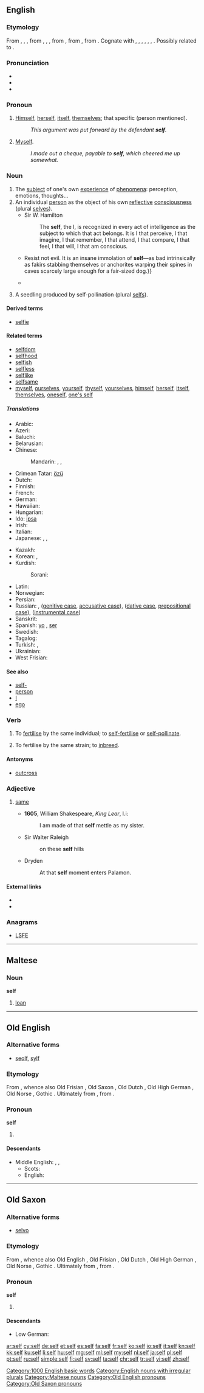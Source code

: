{{also|self-}}
==English==
{{wikipedia}}

===Etymology===
From {{etyl|enm|en}} {{term|self|lang=enm}}, {{term|silf|lang=enm}}, {{term|sulf|lang=enm}}, from {{etyl|ang|en}} {{term|lang=ang|self}}, {{term|seolf|lang=ang}}, {{term|sylf||same, self, very, own|lang=ang}}, from {{etyl|gem-pro|en}} {{term/t|gem-pro|*selbaz||self}}, from {{etyl|ine-pro|en}} {{term/t|ine-pro|*selbʰ-||one's own}}, from {{etyl|ine-pro|en}} {{term/t|ine-pro|*s(w)e-||separate, apart}}. Cognate with {{etyl|sco|-}} {{term|self||self|lang=sco}}, {{etyl|fy|-}} {{term|self||self|lang=fy}}, {{etyl|nl|-}} {{term|zelf||self|lang=nl}}, {{etyl|nds|-}} {{term|sulv||self|lang=nds}}, {{etyl|de|-}} {{term|selbst||self|lang=de}}, {{etyl|da|-}} {{term|selv||self|lang=da}}, {{etyl|is|-}} {{term|sjálfur||self|lang=is}}. Possibly related to {{etyl|sq|-}} {{term|thelb||core, center, heart|lang=sq}}.

===Pronunciation===
* {{IPA|/sɛlf/}}
* {{audio|en-us-self.ogg|Audio (US)}}
* {{rhymes|ɛlf}}

===Pronoun===
{{en-pron}}

# {{context|obsolete|lang=en}} [[himself|Himself]], [[herself]], [[itself]], [[themselves]]; that specific (person mentioned).
#: ''This argument was put forward by the defendant '''self'''.''
# {{context|commercial|_|or|_|humorous|lang=en}} [[myself|Myself]].
#: ''I made out a cheque, payable to '''self''', which cheered me up somewhat.''

===Noun===
{{en-noun|selves|selfs}}

# The [[subject]] of one's own [[experience]] of [[phenomenon|phenomena]]: perception, emotions, thoughts...
# An individual [[person]] as the object of his own [[reflective]] [[consciousness]] (plural [[selves]]).
#* Sir W. Hamilton<!--From Webster 1913-->
#*: The '''self''', the I, is recognized in every act of intelligence as the subject to which that act belongs. It is I that perceive, I that imagine, I that remember, I that attend, I that compare, I that feel, I that will, I that am conscious.
#*{{quote-book|year=1918|author={{w|W. B. Maxwell}}|chapter=16
|title=[http://openlibrary.org/works/OL1097634W The Mirror and the Lamp]
|passage=The preposterous altruism too!{{...}}Resist not evil. It is an insane immolation of '''self'''—as bad intrinsically as fakirs stabbing themselves or anchorites warping their spines in caves scarcely large enough for a fair-sized dog.}}
#*{{quote-magazine|year=2013|month=May-June|author=[http://www.americanscientist.org/authors/detail/katrina-g-claw Katrina G. Claw]
|title=[http://www.americanscientist.org/issues/feature/2013/3/rapid-evolution-in-eggs-and-sperm Rapid Evolution in Eggs and Sperm]
|volume=101|issue=3|magazine={{w|American Scientist}}
|passage=In plants, the ability to recognize '''self''' from nonself plays an important role in fertilization, because self-fertilization will result in less diverse offspring than fertilization with pollen from another individual.}}
# {{context|botany|lang=en}} A seedling produced by self-pollination (plural [[selfs]]).

====Derived terms====
* [[selfie]] <!-- modern coinage -->

====Related terms====
<!-- not derived in Modern English – derived in earlier forms, hence related -->
* [[selfdom]]
* [[selfhood]]
* [[selfish]]
* [[selfless]]
* [[selflike]]
* [[selfsame]]
* [[myself]], [[ourselves]], [[yourself]], [[thyself]], [[yourselves]], [[himself]], [[herself]], [[itself]], [[themselves]], [[oneself]], [[one's self]]

=====Translations=====
{{trans-top|individual person as the object of his own reflective consciousness}}
* Arabic: {{t+|ar|نفس|tr=nafs|sc=Arab}}
* Azeri: {{t-|az|özü}}
* Baluchi: {{tø|bal|وت|tr=wat}}
* Belarusian: {{t-|be|сам|m|tr=sam|sc=Cyrl}}
* Chinese:
*: Mandarin: {{t+|cmn|自己|tr=zìjǐ|sc=Hani}}, {{qualifier|as a prefix}} {{t+|cmn|自|tr=zì|sc=Hani}}, {{t|cmn|自我|tr=zìwǒ|sc=Hani}}
* Crimean Tatar: [[özü]]
* Dutch: {{t+|nl|zelf|n}}
* Finnish: {{t+|fi|itse}}
* French: {{t+|fr|soi-même|m}}
* German: {{t+|de|Selbst|n}}
* Hawaiian: {{tø|haw|ponoʻī}}
* Hungarian: {{t-|hu|önvaló}}
* Ido: [[ipsa]]
* Irish: {{t-|ga|féin}}
* Italian: {{t+|it|stesso}}
* Japanese: {{t+|ja|自己|tr=[[じこ]], jiko|sc=Jpan}}, {{t+|ja|自身|tr=[[じしん]], jíshin|sc=Jpan}}, {{t+|ja|自我|tr=じが, jiga|sc=Jpan}}
{{trans-mid}}
* Kazakh: {{t|kk|өз|tr=öz|sc=Cyrl}}
* Korean: {{t+|ko|자신|tr=jasin|sc=Kore}}, {{t-|ko|자기자신|tr=jagijasin|sc=Kore}}
* Kurdish:
*: Sorani: {{t+|ku|خۆ|tr=xo|sc=ku-Arab}}
* Latin: {{t+|la|idem}}
* Norwegian: {{t+|no|selv}}
* Persian: {{t+|fa|خود|tr=xod|sc=fa-Arab}}
* Russian: {{t+|ru|сам|m|tr=sam}}, {{t+|ru|себя|tr=sebjá}} ([[genitive case]], [[accusative case]]), {{t+|ru|себе|tr=sebé}} ([[dative case]], [[prepositional case]]), {{t+|ru|собой|tr=sobój}} ([[instrumental case]])
* Sanskrit: {{t-|sa|स्वयं|tr=svayam|sc=Deva}}
* Spanish: [[yo]] {{g|m}} {{qualifier|psychology}}, [[ser]] {{g|m}} {{qualifier|psychology}}
* Swedish: {{t+|sv|själv}}
* Tagalog: {{t-|tl|sarili}}
* Turkish: {{t+|tr|kendi}}, {{t+|tr|öz}}
* Ukrainian: {{t-|uk|сам|m|sc=Cyrl}}
* West Frisian: {{t-|fy|sels}}
{{trans-bottom}}

====See also====
* [[self-]]
* [[person]]
* [[I]]
* [[ego]]

===Verb===
{{en-verb}}

# {{context|botany|lang=en}} To [[fertilise]] by the same individual; to [[self-]][[fertilise]] or [[self-pollinate]].
# {{context|botany|lang=en}} To fertilise by the same strain; to [[inbreed]].

====Antonyms====
* [[outcross]]

===Adjective===
{{head|en|adjective|head=self}}

# {{context|obsolete|lang=en}} [[same]]
#* '''1605''', William Shakespeare, ''King Lear'', I.i:
#*: I am made of that '''self''' mettle as my sister.
#* Sir Walter Raleigh
#*: on these '''self''' hills
#* Dryden
#*: At that '''self''' moment enters Palamon.

====External links====
* {{R:Webster 1913}}
* {{R:Century 1911}}

===Anagrams===
* [[LSFE#English|LSFE]]

[[Category:1000 English basic words]]
[[Category:English nouns with irregular plurals]]

----

==Maltese==

===Noun===
'''self'''

# [[loan]]

[[Category:Maltese nouns]]

----

==Old English==

===Alternative forms===
* [[seolf]], [[sylf]]

===Etymology===
From {{etyl|gem-pro|ang}} {{term/t|gem-pro|*selbaz}}, whence also Old Frisian {{term|self|lang=ofs}}, Old Saxon {{term|self|lang=osx}}, Old Dutch {{term|self|lang=odt}}, Old High German {{term|selb|lang=goh}}, Old Norse {{term|sjálfr|lang=non}}, Gothic {{term|𐍃𐌹𐌻𐌱𐌰|tr=silba|lang=got}}. Ultimately from {{etyl|ine-pro|ang}} {{term/t|ine-pro|*selbʰ-||one's own}}, from {{term/t|ine-pro|*s(w)e-||separate, apart}}.


===Pronoun===
'''self'''

# {{l|en|self}}

====Descendants====
* Middle English: {{l|enm|self}}, {{l|enm|silf}}, {{l|enm|sulf}}
** Scots: {{l|sco|self}}
** English: {{l|en|self}}

[[Category:Old English pronouns]]

----

==Old Saxon==

===Alternative forms===
* [[selvo]]

===Etymology===
From {{etyl|gem-pro|osx}} {{term/t|gem-pro|*selbaz}}, whence also Old English {{term|self|lang=ang}}, Old Frisian {{term|self|lang=ofs}}, Old Dutch {{term|self|lang=odt}}, Old High German {{term|selb|lang=goh}}, Old Norse {{term|sjálfr|lang=non}}, Gothic {{term|𐍃𐌹𐌻𐌱𐌰|tr=silba|lang=got}}. Ultimately from {{etyl|ine-pro|osx}} {{term/t|ine-pro|*selbʰ-||one's own}}, from {{term/t|ine-pro|*s(w)e-||separate, apart}}.


===Pronoun===
'''self'''

# {{l|en|self}}

====Descendants====
* Low German: {{l|nds|sulv}}

[[Category:Old Saxon pronouns]]

[[ar:self]]
[[cy:self]]
[[de:self]]
[[et:self]]
[[es:self]]
[[fa:self]]
[[fr:self]]
[[ko:self]]
[[io:self]]
[[it:self]]
[[kn:self]]
[[kk:self]]
[[ku:self]]
[[li:self]]
[[hu:self]]
[[mg:self]]
[[ml:self]]
[[my:self]]
[[nl:self]]
[[ja:self]]
[[pl:self]]
[[pt:self]]
[[ru:self]]
[[simple:self]]
[[fi:self]]
[[sv:self]]
[[ta:self]]
[[chr:self]]
[[tr:self]]
[[vi:self]]
[[zh:self]]